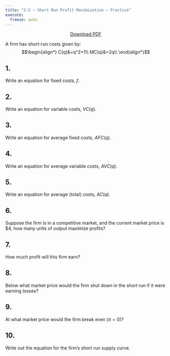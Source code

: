 ```yaml
---
title: "2.5 — Short Run Profit Maximization — Practice"
execute:
  freeze: auto
---
```


<p style="text-align:center"><a target="_blank" href="/files/practice/2.5-practice-pdf.pdf"><span class="btn btn-primary btn-lg"><i class="fas fa-file-pdf"></i> Download PDF</a></span> </p>

<!--<a target="_blank" href="/files/practice/2.3-practice-answers.html"><span class="btn btn-primary btn-lg"><i class="far fa-life-ring"></i> Answer Key</a></span> -->

A firm has short-run costs given by:
$$\begin{align*}
C(q)&=q^2+1\\
MC(q)&=2q\\ \end{align*}$$

## 1. 
Write an equation for fixed costs, $f$.

## 2.
Write an equation for variable costs, $VC(q)$.

## 3.
Write an equation for average fixed costs, $AFC(q)$.

## 4.
Write an equation for average variable costs, $AVC(q)$.

## 5.
Write an equation for average (total) costs, $AC(q)$.

## 6.
Suppose the firm is in a competitive market, and the current market price is $4, how many units of output maximize profits?

## 7.
How much profit will this firm earn?

## 8.
Below what market price would the firm shut down in the short run if it were earning losses?

## 9.
At what market price would the firm break even $(\pi=0)$?

## 10.
Write out the equation for the firm's short run supply curve.